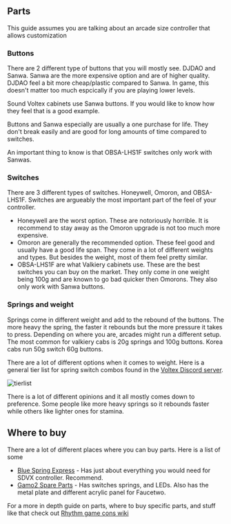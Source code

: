 
## Parts
<Callout>
This guide assumes you are talking about an arcade size controller that allows customization 
</Callout>

### Buttons
There are 2 different type of buttons that you will mostly see. DJDAO and Sanwa. Sanwa are the more expensive option and are of higher quality. DJDAO feel a bit more cheap/plastic compared to Sanwa. In game, this doesn't matter too much espcically if you are playing lower levels.

Sound Voltex cabinets use Sanwa buttons. If you would like to know how they feel that is a good example. 

Buttons and Sanwa especially are usually a one purchase for life. They don't break easily and are good for long amounts of time compared to switches. 

An important thing to know is that OBSA-LHS1F switches only work with Sanwas. 

### Switches
There are 3 different types of switches. Honeywell, Omoron, and OBSA-LHS1F. Switches are argueably the most important part of the feel of your controller.

- Honeywell are the worst option. These are notoriously horrible. It is recommend to stay away as the Omoron upgrade is not too much more expensive. 
- Omoron are generally the recommended option. These feel good and usually have a good life span. They come in a lot of different weights and types. But besides the weight, most of them feel pretty similar. 
- OBSA-LHS1F are what Valkiery cabinets use. These are the best switches you can buy on the market. They only come in one weight being 100g and are known to go bad quicker then Omorons. They also only work with Sanwa buttons.

### Springs and weight 
Springs come in different weight and add to the rebound of the buttons. The more heavy the spring, the faster it rebounds but the more pressure it takes to press. Depending on where you are, arcades might run a different setup. The most common for valkiery cabs is 20g springs and 100g buttons. Korea cabs run 50g switch 60g buttons. 

There are a lot of different options when it comes to weight. Here is a general tier list for spring switch combos found in the [Voltex Discord server](https://discord.com/invite/sdvx).

![tierlist](/controllers/tierlist.png)

There is a lot of different opinions and it all mostly comes down to preference. Some people like more heavy springs so it rebounds faster while others like lighter ones for stamina. 

## Where to buy
There are a lot of different places where you can buy parts. Here is a list of some

- [Blue Spring Express](https://bluespringexpress.net/en-us) - Has just about everything you would need for SDVX controller. Recommend.
- [Gamo2 Spare Parts](https://www.gamo2.com/en/index.php?dispatch=categories.view&category_id=255) - Has switches springs, and LEDs. Also has the metal plate and different acrylic panel for Faucetwo.


For a more in depth guide on parts, where to buy specific parts, and stuff like that check out [Rhythm game cons wiki](https://rhythm-cons.wiki/)